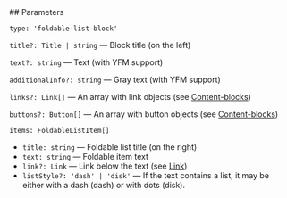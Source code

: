 

<Meta of={FoldableListStories} />
<StoryTemplate>
## Parameters

`type: 'foldable-list-block'`

`title?: Title | string` — Block title (on the left)

`text?: string` — Text (with YFM support)

`additionalInfo?: string` — Gray text (with YFM support)

`links?: Link[]` — An array with link objects (see [Content-blocks](?path=/docs/documentation-types--docs))

`buttons?: Button[]` — An array with button objects (see [Content-blocks](?path=/docs/documentation-types--docs))

`items: FoldableListItem[]`

- `title: string` — Foldable list title (on the right)
- `text: string` — Foldable item text
- `link?: Link` — Link below the text (see [Link](?path=/docs/documentation-types--docs#link))
- `listStyle?: 'dash' | 'disk'` — If the text contains a list, it may be either with a dash (dash) or with dots (disk).
</StoryTemplate>

